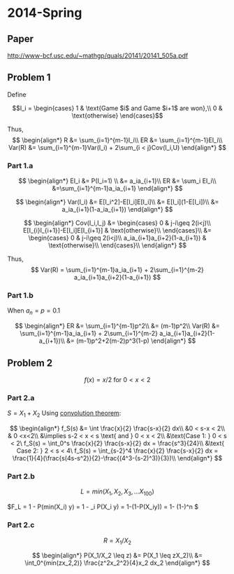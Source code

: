 # 2014-Spring

## Paper
[http://www-bcf.usc.edu/~mathgp/quals/20141/20141_505a.pdf](http://www-bcf.usc.edu/~mathgp/quals/20141/20141_505a.pdf)

## Problem 1

Define 

$$I_i = \begin{cases}
1 & \text{Game $i$ and Game $i+1$ are won},\\
0 & \text{otherwise}
\end{cases}$$

Thus,
$$
\begin{align*}
R &= \sum_{i=1}^{m-1}I_i\\
ER &= \sum_{i=1}^{m-1}EI_i\\
Var(R) &= \sum_{i=1}^{m-1}Var(I_i) + 2\sum_{i < j}Cov(I_i,U)
\end{align*}
$$

### Part 1.a

$$
\begin{align*}
 EI_i &= P(I_i=1) \\
 &= a_ia_{i+1}\\
ER &= \sum_i EI_i\\
&=\sum_{i=1}^{m-1}a_ia_{i+1}
\end{align*}
$$

$$
\begin{align*}
Var(I_i) &= E[I_i^2]-E[I_i]E[I_i]\\
&= E[I_i](1-E[I_i])\\
&= a_ia_{i+1}(1-a_ia_{i+1})
\end{align*}
$$


$$
\begin{align*}
Cov(I_i,I_j) &= \begin{cases}
0 & j-i\geq 2(i<j)\\
E[I_{i}I_{i+1}]-E[I_i]E[I_{i+1}] & \text{otherwise}\\
\end{cases}\\
&= \begin{cases}
0 & j-i\geq 2(i<j)\\
a_ia_{i+1}a_{i+2}(1-a_{i+1}) & \text{otherwise}\\
\end{cases}\\
\end{align*}
$$

Thus,
$$
Var(R) = \sum_{i=1}^{m-1}a_ia_{i+1} + 2\sum_{i=1}^{m-2} a_ia_{i+1}a_{i+2}(1-a_{i+1})
$$

### Part 1.b

When $a_n=p=0.1$ 

$$
\begin{align*}
ER &= \sum_{i=1}^{m-1}p^2\\
&= (m-1)p^2\\
Var(R) &= \sum_{i=1}^{m-1}a_ia_{i+1} + 2\sum_{i=1}^{m-2} a_ia_{i+1}a_{i+2}(1-a_{i+1})\\
&= (m-1)p^2+2(m-2)p^3(1-p)
\end{align*}
$$

## Problem 2

$$f(x) = x/2 \text{ for } 0 < x <2$$

### Part 2.a

$S=X_1+X_2$
Using [convolution theorem](http://statweb.stanford.edu/~susan/courses/s116/node114.html):

$$
\begin{align*}
f_S(s) &= \int \frac{x}{2} \frac{s-x}{2} dx\\
&0 < s-x < 2\\
& 0 <x<2\\
&\implies s-2 < x < s \text{ and } 0 < x < 2\\
&\text{Case 1: } 0 < s < 2\  f_S(s) = \int_0^s \frac{x}{2} \frac{s-x}{2} dx = \frac{s^3}{24}\\
&\text{ Case 2: }  2 < s < 4\  f_S(s) = \int_{s-2}^4 \frac{x}{2} \frac{s-x}{2} dx = \frac{1}{4}(\frac{s(4s-s^2)}{2}-\frac{(4^3-(s-2)^3)}{3})\\
\end{align*}
$$

### Part 2.b
$$L = min(X_1, X_2, X_3, \dots X_{100})$$


$F_L = 1 - P(min(X_i) \geq y) = 1 - \prod_i P(X_i \geq y) = 1-\prod(1-P(X_i\leq y)) = 1- \big(1-\frac{y^2}{4}\big)^n $

### Part 2.c

$$R=X_1/X_2$$

$$
\begin{align*}
P(X_1/X_2 \leq z) &= P(X_1 \leq zX_2)\\
&= \int_0^{min(zx_2,2)} \frac{z^2x_2^2}{4}x_2 dx_2
\end{align*}
$$
